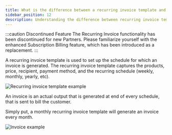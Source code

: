 ```yaml
---
title: What is the difference between a recurring invoice template and an invoice?
sidebar_position: 12
description: Understanding the difference between recurring invoice templates and actual invoices
---
```


:::caution Discontinued Feature
The Recurring Invoice functionality has been discontinued for new Partners. Please familiarize yourself with the enhanced Subscription Billing feature, which has been introduced as a replacement.
:::

A recurring invoice template is used to set up the schedule for which an invoice is generated. The recurring invoice template captures the products, price, recipient, payment method, and the recurring schedule (weekly, monthly, yearly, etc).

![Recurring invoice template example](./img/commerce/commerce-invoices/recurring-invoice-template-full.jpg)

An invoice is an actual output that is generated at end of every schedule, that is sent to bill the customer.

Simply put, a monthly recurring invoice template will generate an invoice every month.

![Invoice example](./img/commerce/commerce-invoices/invoice-example.jpg)